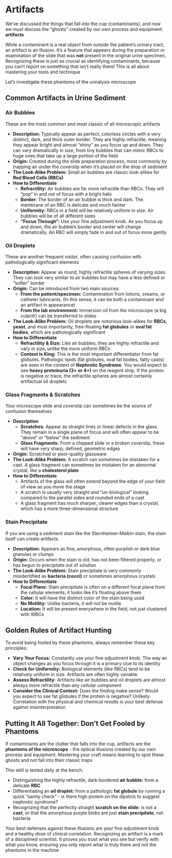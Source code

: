 # Artifacts {-}

We've discussed the things that fall *into* the cup (contaminants), and now we must discuss the "ghosts" created by our own process and equipment: **artifacts**

While a contaminant is a real object from outside the patient's urinary tract, an artifact is an illusion. It's a feature that appears during the preparation or examination of the slide that was **not** present in the original urine specimen. Recognizing these is just as crucial as identifying contaminants, because you can't report on something that isn't really there! This is all about mastering your tools and technique

Let's investigate these phantoms of the urinalysis microscope

## **Common Artifacts in Urine Sediment** {-}

### **Air Bubbles** {-}

These are the most common and most classic of all microscopic artifacts

*   **Description:** Typically appear as perfect, colorless circles with a very distinct, dark, and thick outer border. They are highly refractile, meaning they appear bright and almost "shiny" as you focus up and down. They can vary dramatically in size, from tiny bubbles that can mimic RBCs to huge ones that take up a large portion of the field
*   **Origin:** Created during the slide preparation process, most commonly by trapping air under the coverslip when it's placed on the drop of sediment
*   **The Look-Alike Problem:** Small air bubbles are classic look-alikes for **Red Blood Cells (RBCs)**
*   **How to Differentiate**
    *   **Refractility:** Air bubbles are far more refractile than RBCs. They will "pop" in and out of focus with a bright halo
    *   **Border:** The border of an air bubble is thick and dark. The membrane of an RBC is delicate and much fainter
    *   **Uniformity:** RBCs in a field will be relatively uniform in size. Air bubbles will be of all different sizes
    *   **"Focus Through":** Use your fine adjustment knob. As you focus up and down, the air bubble's border and center will change dramatically. An RBC will simply fade in and out of focus more gently

### **Oil Droplets** {-}

These are another frequent visitor, often causing confusion with pathologically significant elements

*   **Description:** Appear as round, highly refractile spheres of varying sizes. They can look very similar to air bubbles but may have a less defined or "softer" border
*   **Origin:** Can be introduced from two main sources:
    *   **From the patient/specimen:** Contamination from lotions, creams, or catheter lubricants. (In this sense, it can be both a contaminant *and* an artifact in appearance)
    *   **From the lab environment:** Immersion oil from the microscope (a big culprit!) can be transferred to slides
*   **The Look-Alike Problem:** Oil droplets are notorious look-alikes for **RBCs**, **yeast**, and most importantly, free-floating **fat globules** or **oval fat bodies**, which are pathologically significant
*   **How to Differentiate**
    *   **Refractility & Size:** Like air bubbles, they are highly refractile and vary in size, unlike the more uniform RBCs
    *   **Context is King:** This is the most important differentiator from fat globules. Pathologic lipids (fat globules, oval fat bodies, fatty casts) are seen in the context of **Nephrotic Syndrome**. You would expect to see **heavy proteinuria (3+ or 4+)** on the reagent strip. If the protein is negative or trace, the refractile spheres are almost certainly artifactual oil droplets

### **Glass Fragments & Scratches** {-}

Your microscope slide and coverslip can sometimes be the source of confusion themselves

*   **Description**
    *   **Scratches:** Appear as straight lines or linear defects in the glass. They remain in a single plane of focus and will often appear to be "above" or "below" the sediment
    *   **Glass Fragments:** From a chipped slide or a broken coverslip, these will have very sharp, defined, geometric edges
*   **Origin:** Scratched or poor-quality glassware
*   **The Look-Alike Problem:** A scratch can sometimes be mistaken for a cast. A glass fragment can sometimes be mistaken for an abnormal crystal, like a **cholesterol plate**
*   **How to Differentiate**
    *   Artifacts of the glass will often extend beyond the edge of your field of view as you move the stage
    *   A scratch is usually very straight and "un-biological" looking compared to the parallel sides and rounded ends of a cast
    *   A glass fragment has much sharper, clearer edges than a crystal, which has a more three-dimensional structure

### **Stain Precipitate** {-}

If you are using a sediment stain like the Sternheimer-Malbin stain, the stain itself can create artifacts

*   **Description:** Appears as fine, amorphous, often purplish or dark blue granules or clumps
*   **Origin:** Occurs when the stain is old, has not been filtered properly, or has begun to precipitate out of solution
*   **The Look-Alike Problem:** Stain precipitate is very commonly misidentified as **bacteria (cocci)** or sometimes amorphous crystals
*   **How to Differentiate**
    *   **Focal Plane:** Stain precipitate is often on a different focal plane from the cellular elements; it looks like it's floating above them
    *   **Color:** It will have the distinct color of the stain being used
    *   **No Motility:** Unlike bacteria, it will not be motile
    *   **Location:** It will be present everywhere in the field, not just clustered with WBCs

## **Golden Rules of Artifact Hunting** {-}

To avoid being fooled by these phantoms, always remember these key principles:

*   **Vary Your Focus:** Constantly use your fine adjustment knob. The way an object changes as you focus through it is a primary clue to its identity
*   **Check for Uniformity:** Biological elements (like RBCs) tend to be relatively uniform in size. Artifacts are often highly variable
*   **Assess Refractility:** Artifacts like air bubbles and oil droplets are almost always more refractile than any cellular component
*   **Consider the Clinical Context:** Does the finding make sense? Would you expect to see fat globules if the protein is negative? Unlikely. Correlation with the physical and chemical results is your best defense against misinterpretation

## **Putting It All Together: Don't Get Fooled by Phantoms** {-}

If contaminants are the clutter that falls into the cup, artifacts are the **phantoms of the microscope** - the optical illusions created by our own process and equipment. Mastering your craft means learning to spot these ghosts and not fall into their classic traps

This skill is tested daily at the bench:

*   Distinguishing the highly refractile, dark-bordered **air bubble:** from a delicate **RBC**
*   Differentiating an **oil droplet:** from a pathologic **fat globule** by running a quick "sanity check" - is there high protein on the dipstick to suggest nephrotic syndrome?
*   Recognizing that the perfectly straight **scratch on the slide:** is not a **cast**, or that the amorphous purple blobs are just **stain precipitate**, not bacteria

Your best defenses against these illusions are your fine adjustment knob and a healthy dose of clinical correlation. Recognizing an artifact is a mark of a disciplined scientist. It proves you trust what you see but verify with what you know, ensuring you only report what is truly there and not the phantoms in the machine
